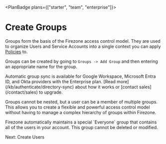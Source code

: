 
<PlanBadge plans={["starter", "team", "enterprise"]}>

# Create Groups

</PlanBadge>

Groups form the basis of the Firezone access control model. They are used to
organize Users and Service Accounts into a single context you can apply
[Policies](/kb/deploy/policies) to.

Groups can be created by going to `Groups -> Add Group` and then entering an
appropriate name for the group.

<Alert color="info">
  Automatic group sync is available for Google Workspace, Microsoft Entra ID,
  and Okta providers with the Enterprise plan. [Read
  more](/kb/authenticate/directory-sync) about how it works or [contact
  sales](/contact/sales) to upgrade.
</Alert>

Groups cannot be nested, but a user can be a member of multiple groups. This
allows you to create a flexible and powerful access control model without having
to manage a complex hierarchy of groups within Firezone.

<Alert color="warning">
  Firezone automatically maintains a special `Everyone` group that contains all
  of the users in your account. This group cannot be deleted or modified.
</Alert>

<NextStep href="/kb/deploy/users">Next: Create Users</NextStep>

<SupportOptions />
